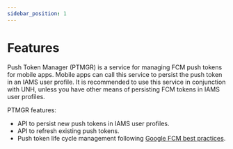 ```yaml
---
sidebar_position: 1
---
```


# Features

Push Token Manager (PTMGR) is a service for managing FCM push tokens for mobile apps. Mobile apps can call this service
to persist the push token in an IAMS user profile. It is recommended to use this service in conjunction with UNH,
unless you have other means of persisting FCM tokens in IAMS user profiles.

PTMGR features:
- API to persist new push tokens in IAMS user profiles.
- API to refresh existing push tokens.
- Push token life cycle management following
[Google FCM best practices](https://firebase.google.com/docs/cloud-messaging/manage-tokens).